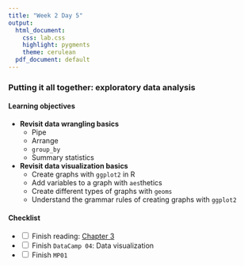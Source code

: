```yaml
---
title: "Week 2 Day 5"
output: 
  html_document:
    css: lab.css
    highlight: pygments
    theme: cerulean
  pdf_document: default
---
```


### Putting it all together: exploratory data analysis

#### Learning objectives 
* **Revisit data wrangling basics**
  * Pipe
  * Arrange
  * `group_by`
  * Summary statistics
* **Revisit data visualization basics**
  * Create graphs with ```ggplot2``` in R
  * Add variables to a graph with ```aes```thetics
  * Create different types of graphs with ```geoms```
  * Understand the grammar rules of creating graphs with ```ggplot2```

#### Checklist

-   <input type="checkbox" unchecked> Finish reading: [Chapter 3](https://nustat.github.io/intro-stat-ds/3-wrangling.html)</input>
-   <input type="checkbox" unchecked> Finish `DataCamp 04`: Data visualization</input>
-   <input type="checkbox" unchecked> Finish `MP01`</input>
